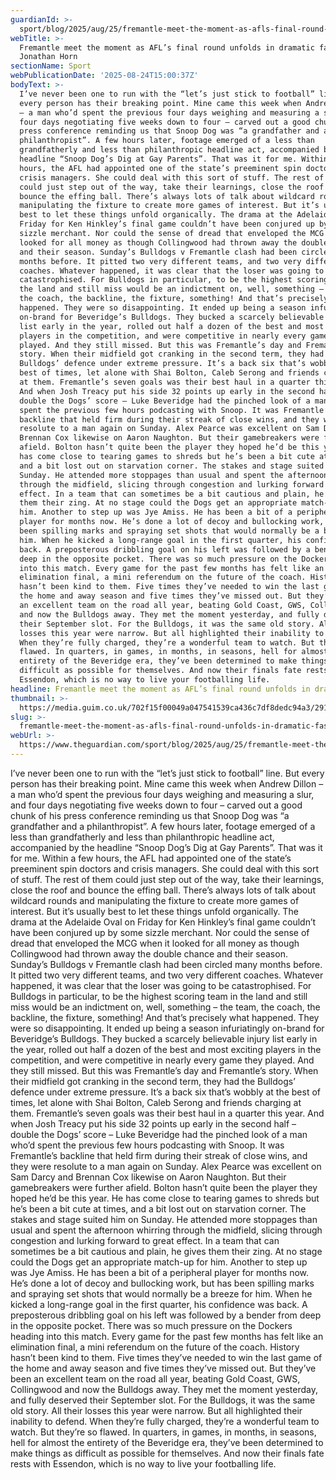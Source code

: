 ```yaml
---
guardianId: >-
  sport/blog/2025/aug/25/fremantle-meet-the-moment-as-afls-final-round-unfolds-in-dramatic-fashion
webTitle: >-
  Fremantle meet the moment as AFL’s final round unfolds in dramatic fashion |
  Jonathan Horn
sectionName: Sport
webPublicationDate: '2025-08-24T15:00:37Z'
bodyText: >-
  I’ve never been one to run with the “let’s just stick to football” line. But
  every person has their breaking point. Mine came this week when Andrew Dillon
  – a man who’d spent the previous four days weighing and measuring a slur, and
  four days negotiating five weeks down to four – carved out a good chunk of his
  press conference reminding us that Snoop Dog was “a grandfather and a
  philanthropist”. A few hours later, footage emerged of a less than
  grandfatherly and less than philanthropic headline act, accompanied by the
  headline “Snoop Dog’s Dig at Gay Parents”. That was it for me. Within a few
  hours, the AFL had appointed one of the state’s preeminent spin doctors and
  crisis managers. She could deal with this sort of stuff. The rest of them
  could just step out of the way, take their learnings, close the roof and
  bounce the effing ball. There’s always lots of talk about wildcard rounds and
  manipulating the fixture to create more games of interest. But it’s usually
  best to let these things unfold organically. The drama at the Adelaide Oval on
  Friday for Ken Hinkley’s final game couldn’t have been conjured up by some
  sizzle merchant. Nor could the sense of dread that enveloped the MCG when it
  looked for all money as though Collingwood had thrown away the double chance
  and their season. Sunday’s Bulldogs v Fremantle clash had been circled many
  months before. It pitted two very different teams, and two very different
  coaches. Whatever happened, it was clear that the loser was going to be
  catastrophised. For Bulldogs in particular, to be the highest scoring team in
  the land and still miss would be an indictment on, well, something – the team,
  the coach, the backline, the fixture, something! And that’s precisely what
  happened. They were so disappointing. It ended up being a season infuriatingly
  on-brand for Beveridge’s Bulldogs. They bucked a scarcely believable injury
  list early in the year, rolled out half a dozen of the best and most exciting
  players in the competition, and were competitive in nearly every game they
  played. And they still missed. But this was Fremantle’s day and Fremantle’s
  story. When their midfield got cranking in the second term, they had the
  Bulldogs’ defence under extreme pressure. It’s a back six that’s wobbly at the
  best of times, let alone with Shai Bolton, Caleb Serong and friends charging
  at them. Fremantle’s seven goals was their best haul in a quarter this year.
  And when Josh Treacy put his side 32 points up early in the second half –
  double the Dogs’ score – Luke Beveridge had the pinched look of a man who’d
  spent the previous few hours podcasting with Snoop. It was Fremantle’s
  backline that held firm during their streak of close wins, and they were
  resolute to a man again on Sunday. Alex Pearce was excellent on Sam Darcy and
  Brennan Cox likewise on Aaron Naughton. But their gamebreakers were further
  afield. Bolton hasn’t quite been the player they hoped he’d be this year. He
  has come close to tearing games to shreds but he’s been a bit cute at times,
  and a bit lost out on starvation corner. The stakes and stage suited him on
  Sunday. He attended more stoppages than usual and spent the afternoon whirring
  through the midfield, slicing through congestion and lurking forward to great
  effect. In a team that can sometimes be a bit cautious and plain, he gives
  them their zing. At no stage could the Dogs get an appropriate match-up for
  him. Another to step up was Jye Amiss. He has been a bit of a peripheral
  player for months now. He’s done a lot of decoy and bullocking work, but has
  been spilling marks and spraying set shots that would normally be a breeze for
  him. When he kicked a long-range goal in the first quarter, his confidence was
  back. A preposterous dribbling goal on his left was followed by a bender from
  deep in the opposite pocket. There was so much pressure on the Dockers heading
  into this match. Every game for the past few months has felt like an
  elimination final, a mini referendum on the future of the coach. History
  hasn’t been kind to them. Five times they’ve needed to win the last game of
  the home and away season and five times they’ve missed out. But they’ve been
  an excellent team on the road all year, beating Gold Coast, GWS, Collingwood
  and now the Bulldogs away. They met the moment yesterday, and fully deserved
  their September slot. For the Bulldogs, it was the same old story. All their
  losses this year were narrow. But all highlighted their inability to defend.
  When they’re fully charged, they’re a wonderful team to watch. But they’re so
  flawed. In quarters, in games, in months, in seasons, hell for almost the
  entirety of the Beveridge era, they’ve been determined to make things as
  difficult as possible for themselves. And now their finals fate rests with
  Essendon, which is no way to live your footballing life.
headline: Fremantle meet the moment as AFL’s final round unfolds in dramatic fashion
thumbnail: >-
  https://media.guim.co.uk/702f15f00049a047541539ca436c7df8dedc94a3/291_0_3856_3085/500.jpg
slug: >-
  fremantle-meet-the-moment-as-afls-final-round-unfolds-in-dramatic-fashion-or-jonathan-horn
webUrl: >-
  https://www.theguardian.com/sport/blog/2025/aug/25/fremantle-meet-the-moment-as-afls-final-round-unfolds-in-dramatic-fashion
---
```

I’ve never been one to run with the “let’s just stick to football” line. But every person has their breaking point. Mine came this week when Andrew Dillon – a man who’d spent the previous four days weighing and measuring a slur, and four days negotiating five weeks down to four – carved out a good chunk of his press conference reminding us that Snoop Dog was “a grandfather and a philanthropist”. A few hours later, footage emerged of a less than grandfatherly and less than philanthropic headline act, accompanied by the headline “Snoop Dog’s Dig at Gay Parents”. That was it for me. Within a few hours, the AFL had appointed one of the state’s preeminent spin doctors and crisis managers. She could deal with this sort of stuff. The rest of them could just step out of the way, take their learnings, close the roof and bounce the effing ball. There’s always lots of talk about wildcard rounds and manipulating the fixture to create more games of interest. But it’s usually best to let these things unfold organically. The drama at the Adelaide Oval on Friday for Ken Hinkley’s final game couldn’t have been conjured up by some sizzle merchant. Nor could the sense of dread that enveloped the MCG when it looked for all money as though Collingwood had thrown away the double chance and their season. Sunday’s Bulldogs v Fremantle clash had been circled many months before. It pitted two very different teams, and two very different coaches. Whatever happened, it was clear that the loser was going to be catastrophised. For Bulldogs in particular, to be the highest scoring team in the land and still miss would be an indictment on, well, something – the team, the coach, the backline, the fixture, something! And that’s precisely what happened. They were so disappointing. It ended up being a season infuriatingly on-brand for Beveridge’s Bulldogs. They bucked a scarcely believable injury list early in the year, rolled out half a dozen of the best and most exciting players in the competition, and were competitive in nearly every game they played. And they still missed. But this was Fremantle’s day and Fremantle’s story. When their midfield got cranking in the second term, they had the Bulldogs’ defence under extreme pressure. It’s a back six that’s wobbly at the best of times, let alone with Shai Bolton, Caleb Serong and friends charging at them. Fremantle’s seven goals was their best haul in a quarter this year. And when Josh Treacy put his side 32 points up early in the second half – double the Dogs’ score – Luke Beveridge had the pinched look of a man who’d spent the previous few hours podcasting with Snoop. It was Fremantle’s backline that held firm during their streak of close wins, and they were resolute to a man again on Sunday. Alex Pearce was excellent on Sam Darcy and Brennan Cox likewise on Aaron Naughton. But their gamebreakers were further afield. Bolton hasn’t quite been the player they hoped he’d be this year. He has come close to tearing games to shreds but he’s been a bit cute at times, and a bit lost out on starvation corner. The stakes and stage suited him on Sunday. He attended more stoppages than usual and spent the afternoon whirring through the midfield, slicing through congestion and lurking forward to great effect. In a team that can sometimes be a bit cautious and plain, he gives them their zing. At no stage could the Dogs get an appropriate match-up for him. Another to step up was Jye Amiss. He has been a bit of a peripheral player for months now. He’s done a lot of decoy and bullocking work, but has been spilling marks and spraying set shots that would normally be a breeze for him. When he kicked a long-range goal in the first quarter, his confidence was back. A preposterous dribbling goal on his left was followed by a bender from deep in the opposite pocket. There was so much pressure on the Dockers heading into this match. Every game for the past few months has felt like an elimination final, a mini referendum on the future of the coach. History hasn’t been kind to them. Five times they’ve needed to win the last game of the home and away season and five times they’ve missed out. But they’ve been an excellent team on the road all year, beating Gold Coast, GWS, Collingwood and now the Bulldogs away. They met the moment yesterday, and fully deserved their September slot. For the Bulldogs, it was the same old story. All their losses this year were narrow. But all highlighted their inability to defend. When they’re fully charged, they’re a wonderful team to watch. But they’re so flawed. In quarters, in games, in months, in seasons, hell for almost the entirety of the Beveridge era, they’ve been determined to make things as difficult as possible for themselves. And now their finals fate rests with Essendon, which is no way to live your footballing life.

